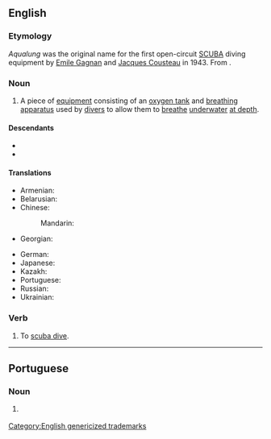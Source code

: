 ==English==
{{wikipedia|aqua-lung}}

===Etymology===
''Aqualung'' was the original name for the first open-circuit [[w:SCUBA|SCUBA]] diving equipment by [[w:Emile Gagnan|Emile Gagnan]] and [[w:Jacques Cousteau|Jacques Cousteau]] in 1943. From {{prefix|en|aqua|lung}}.

===Noun===
{{en-noun}}

# {{lb|en|underwater diving}} A piece of [[equipment]] consisting of an [[oxygen tank]] and [[breathing#Noun|breathing]] [[apparatus]] used by [[diver]]s to allow them to [[breathe]] [[underwater]] [[at depth]].

====Descendants====
* {{desc|ja|アクアラング|tr=akuarangu|bor=1}}
* {{desctree|ru|аквала́нг|bor=1}}

====Translations====
{{trans-top-also|diving equipment|scuba}}
* Armenian: {{t+|hy|ակվալանգ}}
* Belarusian: {{t|be|аквала́нг|m}}
* Chinese:
*: Mandarin: {{t+|cmn|水肺|tr=shuǐfèi}}
* Georgian: {{t|ka|აკვალანგი}}
{{trans-mid}}
* German: {{t|de|Aqualunge|f}}
* Japanese: {{t|ja|アクアラング|tr=akuarangu}}
* Kazakh: {{t|kk|акваланг}}
* Portuguese: {{t|pt|aqualung|m}}
* Russian: {{t+|ru|аквала́нг|m}}
* Ukrainian: {{t+|uk|аквала́нг|m}}
{{trans-bottom}}

===Verb===
{{en-verb}}

# To [[scuba diving|scuba dive]].

[[Category:English genericized trademarks]]

----

==Portuguese==

===Noun===
{{pt-noun|m|s}}

# {{lb|pt|diving}} {{l|en|aqualung}} {{gloss|diving equipment}}